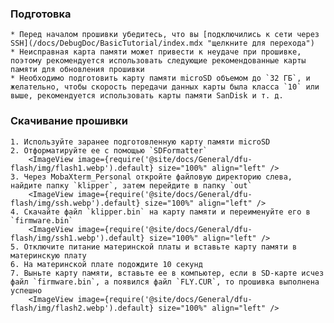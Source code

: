 ### Подготовка

    * Перед началом прошивки убедитесь, что вы [подключились к сети через SSH](/docs/DebugDoc/BasicTutorial/index.mdx "щелкните для перехода")
    * Неисправная карта памяти может привести к неудаче при прошивке, поэтому рекомендуется использовать следующие рекомендованные карты памяти для обновления прошивки
    * Необходимо подготовить карту памяти microSD объемом до `32 ГБ`, и желательно, чтобы скорость передачи данных карты была класса `10` или выше, рекомендуется использовать карты памяти SanDisk и т. д.

### Скачивание прошивки

    1. Используйте заранее подготовленную карту памяти microSD
    2. Отформатируйте ее с помощью `SDFormatter`
        <ImageView image={require('@site/docs/General/dfu-flash/img/flash1.webp').default} size="100%" align="left" />
    3. Через MobaXterm_Personal откройте файловую директорию слева, найдите папку `klipper`, затем перейдите в папку `out`
        <ImageView image={require('@site/docs/General/dfu-flash/img/ssh.webp').default} size="100%" align="left" />
    4. Скачайте файл `klipper.bin` на карту памяти и переименуйте его в `firmware.bin`
        <ImageView image={require('@site/docs/General/dfu-flash/img/ssh1.webp').default} size="100%" align="left" />
    5. Отключите питание материнской платы и вставьте карту памяти в материнскую плату
    6. На материнской плате подождите 10 секунд
    7. Выньте карту памяти, вставьте ее в компьютер, если в SD-карте исчез файл `firmware.bin`, а появился файл `FLY.CUR`, то прошивка выполнена успешно
        <ImageView image={require('@site/docs/General/dfu-flash/img/flash2.webp').default} size="100%" align="left" />
